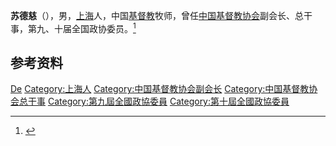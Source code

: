 '''苏德慈'''（{{bd|1933年|}}），男，[[上海|上海]]人，中国[[基督教|基督教]]牧师，曾任[[中国基督教协会|中国基督教协会]]副会长、总干事，第九、十届全国政协委员。<ref>{{Cite book|title=中华人民共和国职官志|author=何虎生, 李耀东, 向常福主编|publisher=中国社会出版社|year=2003|isbn=9787800883934|location=北京|pages=}}</ref>

== 参考资料 ==
{{reflist}}

{{Authority control}}
{{DEFAULTSORT:Su苏}}
[[Category:苏姓|De]]
[[Category:上海人|Category:上海人]]
[[Category:中国基督教协会副会长|Category:中国基督教协会副会长]]
[[Category:中国基督教协会总干事|Category:中国基督教协会总干事]]
[[Category:第九屆全國政協委員|Category:第九屆全國政協委員]]
[[Category:第十屆全國政協委員|Category:第十屆全國政協委員]]

{{中国人物小作品}}